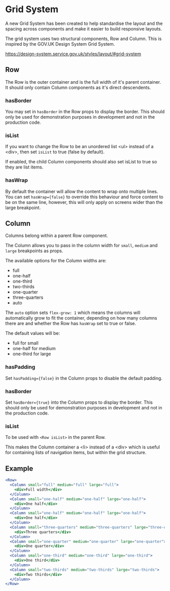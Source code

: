 
<Meta title="Documentation/Grid System" />

# Grid System

A new Grid System has been created to help standardise the layout and the spacing across components and make it easier to build responsive layouts.

The grid system uses two structural components, Row and Column. This is inspired by the GOV.UK Design System Grid System.

https://design-system.service.gov.uk/styles/layout/#grid-system

## Row

The Row is the outer container and is the full width of it's parent container. It should only contain Column components as it's direct descendents.

### hasBorder

You may set in `hasBorder` in the Row props to display the border. This should only be used for demonstration purposes in development and not in the production code.

### isList

If you want to change the Row to be an unordered list &lt;ul&gt; instead of a &lt;div&gt;, then set `isList` to true (false by default).

If enabled, the child Column components should also set isList to true so they are list items.

### hasWrap

By default the container will allow the content to wrap onto multiple lines. You can set `hasWrap={false}` to override this behaviour and force content to be on the same line, however, this will only apply on screens wider than the large breakpoint.

## Column

Columns belong within a parent Row component.

The Column allows you to pass in the column width for `small`, `medium` and `large` breakpoints as props.

The available options for the Column widths are:

- full
- one-half
- one-third
- two-thirds
- one-quarter
- three-quarters
- auto

The `auto` option sets `flex-grow: 1` which means the columns will automatically grow to fit the container, depending on how many columns there are and whether the Row has `hasWrap` set to true or false.

The default values will be:

- full for small
- one-half for medium
- one-third for large

### hasPadding

Set `hasPadding={false}` in the Column props to disable the default padding.

### hasBorder

Set `hasBorder={true}` into the Column props to display the border. This should only be used for demonstration purposes in development and not in the production code.

### isList

To be used with `<Row isList>` in the parent Row.

This makes the Column container a &lt;li&gt; instead of a &lt;div&gt; which is useful for containing lists of navigation items, but within the grid structure.

## Example

```jsx
<Row>
  <Column small="full" medium="full" large="full">
    <div>Full width</div>
  </Column>
  <Column small="one-half" medium="one-half" large="one-half">
    <div>One half</div>
  </Column>
  <Column small="one-half" medium="one-half" large="one-half">
    <div>One half</div>
  </Column>
  <Column small="three-quarters" medium="three-quarters" large="three-quarters">
    <div>Three quarters</div>
  </Column>
  <Column small="one-quarter" medium="one-quarter" large="one-quarter">
    <div>One quarter</div>
  </Column>
  <Column small="one-third" medium="one-third" large="one-third">
    <div>One third</div>
  </Column>
  <Column small="two-thirds" medium="two-thirds" large="two-thirds">
    <div>Two thirds</div>
  </Column>
</Row>
```
